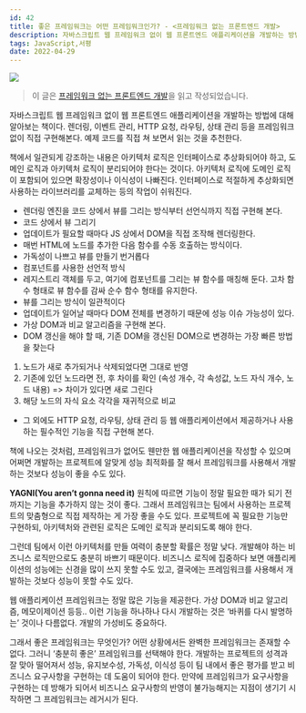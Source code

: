 ```yaml
---
id: 42
title: 좋은 프레임워크는 어떤 프레임워크인가? - <프레임워크 없는 프론트엔드 개발>
description: 자바스크립트 웹 프레임워크 없이 웹 프론트엔드 애플리케이션을 개발하는 방법에 대해 알아보는 책이다. 렌더링, 이벤트 관리, HTTP 요청, 라우팅, 상태 관리 등을 프레임워크 없이 직접 구현해본다.
tags: JavaScript,서평
date: 2022-04-29
---
```




![](https://velog.velcdn.com/images/ooooorobo/post/46c41eda-1c8e-44fa-b7e9-dda81043b5f8/image.png)

> 이 글은 [프레임워크 없는 프론트엔드 개발](http://www.kyobobook.co.kr/product/detailViewKor.laf?mallGb=KOR&ejkGb=KOR&barcode=9791161754895#N)을 읽고 작성되었습니다.

자바스크립트 웹 프레임워크 없이 웹 프론트엔드 애플리케이션을 개발하는 방법에 대해 알아보는 책이다. 렌더링, 이벤트 관리, HTTP 요청, 라우팅, 상태 관리 등을 프레임워크 없이 직접 구현해본다. 예제 코드를 직접 쳐 보면서 읽는 것을 추천한다.

책에서 일관되게 강조하는 내용은 아키텍처 로직은 인터페이스로 추상화되어야 하고, 도메인 로직과 아키텍처 로직이 분리되어야 한다는 것이다. 아키텍처 로직에 도메인 로직이 포함되어 있으면 확장성이나 이식성이 나빠진다. 인터페이스로 적절하게 추상화되면 사용하는 라이브러리를 교체하는 등의 작업이 쉬워진다.

* 렌더링 엔진을 코드 상에서 뷰를 그리는 방식부터 선언식까지 직접 구현해 본다.
* 코드 상에서 뷰 그리기
* 업데이트가 필요할 때마다 JS 상에서 DOM을 직접 조작해 렌더링한다.
* 매번 HTML에 노드를 추가한 다음 함수를 수동 호출하는 방식이다.
* 가독성이 나쁘고 뷰를 만들기 번거롭다
* 컴포넌트를 사용한 선언적 방식
* 레지스트리 객체를 두고, 여기에 컴포넌트를 그리는 뷰 함수를 매칭해 둔다. 고차 함수 형태로 뷰 함수를 감싸 순수 함수 형태를 유지한다.
* 뷰를 그리는 방식이 일관적이다
* 업데이트가 일어날 때마다 DOM 전체를 변경하기 때문에 성능 이슈 가능성이 있다.
* 가상 DOM과 비교 알고리즘을 구현해 본다.
* DOM 갱신을 해야 할 때, 기존 DOM을 갱신된 DOM으로 변경하는 가장 빠른 방법을 찾는다
1. 노드가 새로 추가되거나 삭제되었다면 그대로 반영
2. 기존에 있던 노드라면 전, 후 차이를 확인 (속성 개수, 각 속성값, 노드 자식 개수, 노드 내용) => 차이가 있다면 새로 그린다
3. 해당 노드의 자식 요소 각각을 재귀적으로 비교
* 그 외에도 HTTP 요청, 라우팅, 상태 관리 등 웹 애플리케이션에서 제공하거나 사용하는 필수적인 기능을 직접 구현해 본다.

책에 나오는 것처럼, 프레임워크가 없어도 웬만한 웹 애플리케이션을 작성할 수 있으며 어쩌면 개발하는 프로젝트에 알맞게 성능 최적화를 잘 해서 프레임워크를 사용해서 개발하는 것보다 성능이 좋을 수도 있다.

**YAGNI(You aren’t gonna need it)** 원칙에 따르면 기능이 정말 필요한 때가 되기 전까지는 기능을 추가하지 않는 것이 좋다. 그래서 프레임워크는 팀에서 사용하는 프로젝트의 맞춤형으로 직접 제작하는 게 가장 좋을 수도 있다. 프로젝트에 꼭 필요한 기능만 구현하되, 아키텍처와 관련된 로직은 도메인 로직과 분리되도록 해야 한다.

그런데 팀에서 이런 아키텍처를 만들 여력이 충분할 확률은 정말 낮다. 개발해야 하는 비즈니스 로직만으로도 충분히 바쁘기 때문이다. 비즈니스 로직에 집중하다 보면 애플리케이션의 성능에는 신경을 많이 쓰지 못할 수도 있고, 결국에는 프레임워크를 사용해서 개발하는 것보다 성능이 못할 수도 있다.

웹 애플리케이션 프레임워크는 정말 많은 기능을 제공한다. 가상 DOM과 비교 알고리즘, 메모이제이션 등등.. 이런 기능을 하나하나 다시 개발하는 것은 ‘바퀴를 다시 발명하는’ 것이나 다름없다. 개발의 가성비도 중요하다.


그래서 좋은 프레임워크는 무엇인가? 어떤 상황에서든 완벽한 프레임워크는 존재할 수 없다. 그러니 ‘충분히 좋은’ 프레임워크를 선택해야 한다. 개발하는 프로젝트의 성격과 잘 맞아 떨어져서 성능, 유지보수성, 가독성, 이식성 등이 팀 내에서 좋은 평가를 받고 비즈니스 요구사항을 구현하는 데 도움이 되어야 한다. 만약에 프레임워크가 요구사항을 구현하는 데 방해가 되어서 비즈니스 요구사항의 반영이 불가능해지는 지점이 생기기 시작하면 그 프레임워크는 레거시가 된다.


